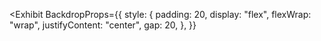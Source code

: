 
<Exhibit
  BackdropProps={{
    style: {
      padding: 20,
      display: "flex",
      flexWrap: "wrap",
      justifyContent: "center",
      gap: 20,
    },
  }}
>
  <div style={{ background: "#f0f8", height: 32, width: 120 }} />
  <div style={{ background: "#f0f8", height: 32, width: 80 }} />
  <div style={{ background: "#f0f8", height: 32, width: 90 }} />
  <div style={{ background: "#f0f8", height: 32, width: 160 }} />
  <div style={{ background: "#f0f8", height: 32, width: 90 }} />
  <div style={{ background: "#f0f8", height: 32, width: 100 }} />
  <div style={{ background: "#f0f8", height: 32, width: 140 }} />
  <div style={{ background: "#f0f8", height: 32, width: 100 }} />
</Exhibit>
